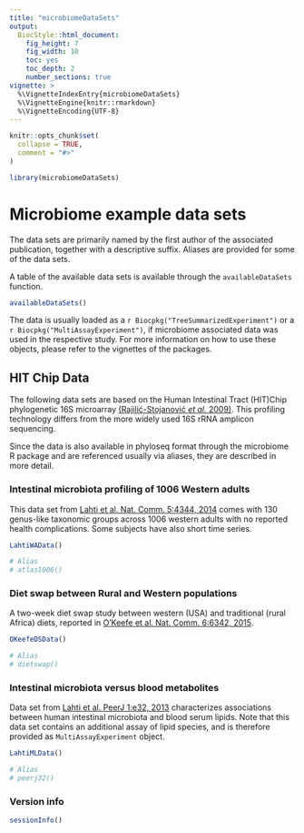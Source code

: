 ```yaml
---
title: "microbiomeDataSets"
output: 
  BiocStyle::html_document:
    fig_height: 7
    fig_width: 10
    toc: yes
    toc_depth: 2
    number_sections: true
vignette: >
  %\VignetteIndexEntry{microbiomeDataSets}
  %\VignetteEngine{knitr::rmarkdown}
  %\VignetteEncoding{UTF-8}
---
```


```r
knitr::opts_chunk$set(
  collapse = TRUE,
  comment = "#>"
)
```

```r
library(microbiomeDataSets)
```

# Microbiome example data sets

The data sets are primarily named by the first author of the
associated publication, together with a descriptive suffix. Aliases
are provided for some of the data sets.

A table of the available data sets is available through the `availableDataSets`
function.

```r
availableDataSets()
```

The data is usually loaded as a `r Biocpkg("TreeSummarizedExperiment")` or a
`r Biocpkg("MultiAssayExperiment")`, if microbiome associated data was used
in the respective study. For more information on how to use these objects,
please refer to the vignettes of the packages.

## HIT Chip Data

The following data sets are based on the Human Intestinal Tract (HIT)Chip
phylogenetic 16S microarray [(Rajilić-Stojanović _et al._
2009)](https://doi.org/10.1111/j.1462-2920.2009.01900.x). This profiling
technology differs from the more widely used 16S rRNA amplicon sequencing.

Since the data is also available in phyloseq format through the microbiome R
package and are referenced usually via aliases, they are described in more
detail.

### Intestinal microbiota profiling of 1006 Western adults

This data set from
[Lahti et al. Nat. Comm. 5:4344, 2014](http://www.nature.com/ncomms/2014/140708/ncomms5344/full/ncomms5344.html)
comes with 130 genus-like taxonomic groups across 1006 western adults with no
reported health complications. Some subjects have also short time series.

```r
LahtiWAData()

# Alias
# atlas1006()
```

### Diet swap between Rural and Western populations

A two-week diet swap study between western (USA) and traditional (rural Africa)
diets, reported in
[O'Keefe et al. Nat. Comm. 6:6342, 2015](http://dx.doi.org/10.1038/ncomms7342).

```r
OKeefeDSData()

# Alias
# dietswap()
```

### Intestinal microbiota versus blood metabolites

Data set from [Lahti et al. PeerJ 1:e32, 2013](https://doi.org/10.7717/peerj.32)
characterizes associations between human intestinal microbiota and blood serum
lipids. Note that this data set contains an additional assay of lipid species,
and is therefore provided as `MultiAssayExperiment` object.

```r
LahtiMLData()

# Alias
# peerj32()
```


### Version info


```r
sessionInfo()
```

